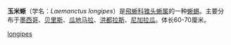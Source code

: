 {{Speciesbox
| taxon = Laemanctus longipes
| image = Laemanctus longipes.jpg
| image_caption = 
}}

'''玉米蜥'''（学名：''Laemanctus longipes''）是[[飛蜥科|飛蜥科]][[锥头蜥属|锥头蜥属]]的一种[[蜥蜴|蜥蜴]]。主要分布于[[墨西哥|墨西哥]]、[[贝里斯|贝里斯]]、[[瓜地马拉|瓜地马拉]]、[[洪都拉斯|洪都拉斯]]、[[尼加拉瓜|尼加拉瓜]]。体长60-70厘米。

{{Taxonbar|from=Q2700337}}

[[Category:錐頭蜥屬|longipes]]


{{Lizard-stub}}